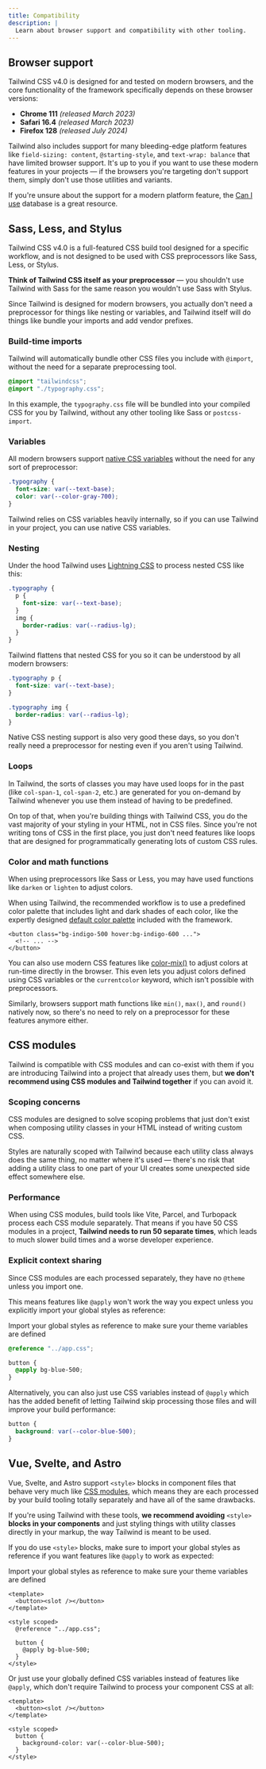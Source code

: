 ```yaml
---
title: Compatibility
description: |
  Learn about browser support and compatibility with other tooling.
---
```


## Browser support

Tailwind CSS v4.0 is designed for and tested on modern browsers, and the core functionality of the framework specifically depends on these browser versions:

- **Chrome 111** _(released March 2023)_
- **Safari 16.4** _(released March 2023)_
- **Firefox 128** _(released July 2024)_

Tailwind also includes support for many bleeding-edge platform features like `field-sizing: content`, `@starting-style`, and `text-wrap: balance` that have limited browser support. It's up to you if you want to use these modern features in your projects — if the browsers you're targeting don't support them, simply don't use those utilities and variants.

If you're unsure about the support for a modern platform feature, the [Can I use](https://caniuse.com/mdn-css_at-rules_starting-style) database is a great resource.

## Sass, Less, and Stylus

Tailwind CSS v4.0 is a full-featured CSS build tool designed for a specific workflow, and is not designed to be used with CSS preprocessors like Sass, Less, or Stylus.

**Think of Tailwind CSS itself as your preprocessor** — you shouldn't use Tailwind with Sass for the same reason you wouldn't use Sass with Stylus.

Since Tailwind is designed for modern browsers, you actually don't need a preprocessor for things like nesting or variables, and Tailwind itself will do things like bundle your imports and add vendor prefixes.

### Build-time imports

Tailwind will automatically bundle other CSS files you include with `@import`, without the need for a separate preprocessing tool.

```css title="app.css"
@import "tailwindcss";
@import "./typography.css";
```

In this example, the `typography.css` file will be bundled into your compiled CSS for you by Tailwind, without any other tooling like Sass or `postcss-import`.

### Variables

All modern browsers support [native CSS variables](https://developer.mozilla.org/en-US/docs/Web/CSS/Using_CSS_custom_properties) without the need for any sort of preprocessor:

```css title="typography.css"
.typography {
  font-size: var(--text-base);
  color: var(--color-gray-700);
}
```

Tailwind relies on CSS variables heavily internally, so if you can use Tailwind in your project, you can use native CSS variables.

### Nesting

Under the hood Tailwind uses [Lightning CSS](https://lightningcss.dev/) to process nested CSS like this:

```css title="typography.css"
.typography {
  p {
    font-size: var(--text-base);
  }
  img {
    border-radius: var(--radius-lg);
  }
}
```

Tailwind flattens that nested CSS for you so it can be understood by all modern browsers:

```css title="output.css"
.typography p {
  font-size: var(--text-base);
}

.typography img {
  border-radius: var(--radius-lg);
}
```

Native CSS nesting support is also very good these days, so you don't really need a preprocessor for nesting even if you aren't using Tailwind.

### Loops

In Tailwind, the sorts of classes you may have used loops for in the past (like `col-span-1`, `col-span-2`, etc.) are generated for you on-demand by Tailwind whenever you use them instead of having to be predefined.

On top of that, when you're building things with Tailwind CSS, you do the vast majority of your styling in your HTML, not in CSS files. Since you're not writing tons of CSS in the first place, you just don't need features like loops that are designed for programmatically generating lots of custom CSS rules.

### Color and math functions

When using preprocessors like Sass or Less, you may have used functions like `darken` or `lighten` to adjust colors.

When using Tailwind, the recommended workflow is to use a predefined color palette that includes light and dark shades of each color, like the expertly designed [default color palette](https://tailwindcss.com/docs/colors) included with the framework.

```tsx
<button class="bg-indigo-500 hover:bg-indigo-600 ...">
  <!-- ... -->
</button>
```

You can also use modern CSS features like [color-mix()](https://developer.mozilla.org/en-US/docs/Web/CSS/color_value/color-mix) to adjust colors at run-time directly in the browser. This even lets you adjust colors defined using CSS variables or the `currentcolor` keyword, which isn't possible with preprocessors.

Similarly, browsers support math functions like `min()`, `max()`, and `round()` natively now, so there's no need to rely on a preprocessor for these features anymore either.

## CSS modules

Tailwind is compatible with CSS modules and can co-exist with them if you are introducing Tailwind into a project that already uses them, but **we don't recommend using CSS modules and Tailwind together** if you can avoid it.

### Scoping concerns

CSS modules are designed to solve scoping problems that just don't exist when composing utility classes in your HTML instead of writing custom CSS.

Styles are naturally scoped with Tailwind because each utility class always does the same thing, no matter where it's used — there's no risk that adding a utility class to one part of your UI creates some unexpected side effect somewhere else.

### Performance

When using CSS modules, build tools like Vite, Parcel, and Turbopack process each CSS module separately. That means if you have 50 CSS modules in a project, **Tailwind needs to run 50 separate times**, which leads to much slower build times and a worse developer experience.

### Explicit context sharing

Since CSS modules are each processed separately, they have no `@theme` unless you import one.

This means features like `@apply` won't work the way you expect unless you explicitly import your global styles as reference:

<Alert>
  Import your global styles as reference to make sure your theme variables are
  defined
</Alert>

```css title="Button.module.css"
@reference "../app.css";

button {
  @apply bg-blue-500;
}
```

Alternatively, you can also just use CSS variables instead of `@apply` which has the added benefit of letting Tailwind skip processing those files and will improve your build performance:

```css title="Button.module.css"
button {
  background: var(--color-blue-500);
}
```

## Vue, Svelte, and Astro

Vue, Svelte, and Astro support `<style>` blocks in component files that behave very much like [CSS modules](https://tailwindcss.com/docs/compatibility#css-modules), which means they are each processed by your build tooling totally separately and have all of the same drawbacks.

If you're using Tailwind with these tools, **we recommend avoiding** `<style>` **blocks in your components** and just styling things with utility classes directly in your markup, the way Tailwind is meant to be used.

If you do use `<style>` blocks, make sure to import your global styles as reference if you want features like `@apply` to work as expected:

<Alert>
  Import your global styles as reference to make sure your theme variables are
  defined
</Alert>

```vue title="Button.vue"
<template>
  <button><slot /></button>
</template>

<style scoped>
  @reference "../app.css";

  button {
    @apply bg-blue-500;
  }
</style>
```

Or just use your globally defined CSS variables instead of features like `@apply`, which don't require Tailwind to process your component CSS at all:

```vue title="Button.vue"
<template>
  <button><slot /></button>
</template>

<style scoped>
  button {
    background-color: var(--color-blue-500);
  }
</style>
```
